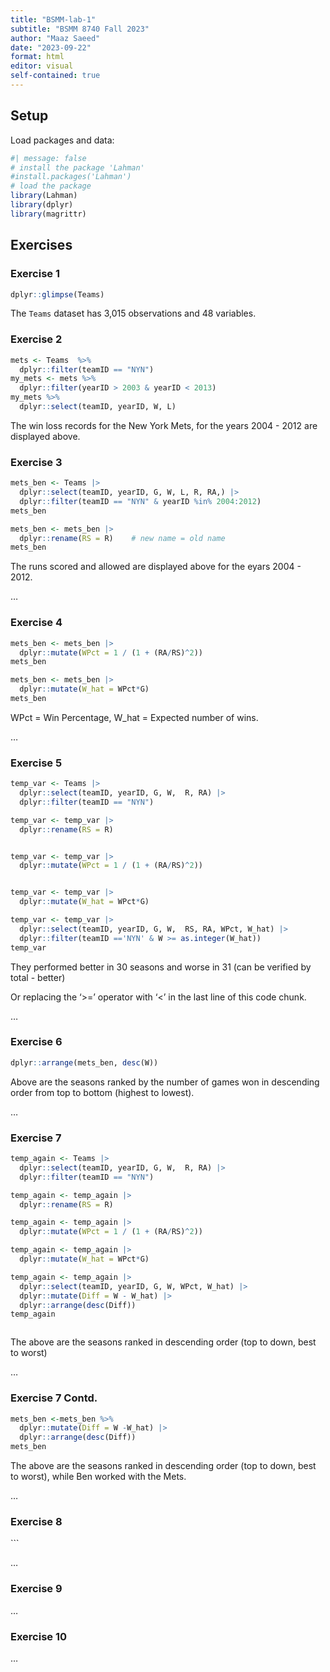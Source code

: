 ```yaml
---
title: "BSMM-lab-1"
subtitle: "BSMM 8740 Fall 2023"
author: "Maaz Saeed"
date: "2023-09-22"
format: html
editor: visual
self-contained: true
---
```


## Setup

Load packages and data:

```r
#| message: false
# install the package 'Lahman'
#install.packages('Lahman')
# load the package
library(Lahman)
library(dplyr)
library(magrittr)
```

## Exercises

### Exercise 1

```r
dplyr::glimpse(Teams)
```

The `Teams` dataset has 3,015 observations and 48 variables.

### Exercise 2
```r
mets <- Teams  %>% 
  dplyr::filter(teamID == "NYN")
my_mets <- mets %>% 
  dplyr::filter(yearID > 2003 & yearID < 2013)
my_mets %>% 
  dplyr::select(teamID, yearID, W, L)
```
The win loss records for the New York Mets, for the years 2004 - 2012 are displayed above.

### Exercise 3
```r
mets_ben <- Teams |>
  dplyr::select(teamID, yearID, G, W, L, R, RA,) |>
  dplyr::filter(teamID == "NYN" & yearID %in% 2004:2012)
mets_ben

mets_ben <- mets_ben |>
  dplyr::rename(RS = R)    # new name = old name
mets_ben
```
The runs scored and allowed are displayed above for the eyars 2004 - 2012.

...

### Exercise 4
```r
mets_ben <- mets_ben |>
  dplyr::mutate(WPct = 1 / (1 + (RA/RS)^2))
mets_ben

mets_ben <- mets_ben |>
  dplyr::mutate(W_hat = WPct*G)
mets_ben
```
WPct = Win Percentage, W_hat = Expected number of wins.

...

### Exercise 5
```r
temp_var <- Teams |>
  dplyr::select(teamID, yearID, G, W,  R, RA) |>
  dplyr::filter(teamID == "NYN")

temp_var <- temp_var |>
  dplyr::rename(RS = R)


temp_var <- temp_var |>
  dplyr::mutate(WPct = 1 / (1 + (RA/RS)^2))


temp_var <- temp_var |>
  dplyr::mutate(W_hat = WPct*G)

temp_var <- temp_var |>
  dplyr::select(teamID, yearID, G, W,  RS, RA, WPct, W_hat) |>
  dplyr::filter(teamID =='NYN' & W >= as.integer(W_hat))
temp_var
```
They performed better in 30 seasons and worse in 31
(can be verified by total - better)

Or replacing the '>=' operator with '<' in the last line of this code chunk.

...

### Exercise 6
```r
dplyr::arrange(mets_ben, desc(W))
```
Above are the seasons ranked by the number of games won in descending order from top to bottom (highest to lowest).

...

### Exercise 7
```r
temp_again <- Teams |>
  dplyr::select(teamID, yearID, G, W,  R, RA) |>
  dplyr::filter(teamID == "NYN")

temp_again <- temp_again |>
  dplyr::rename(RS = R)

temp_again <- temp_again |>
  dplyr::mutate(WPct = 1 / (1 + (RA/RS)^2))

temp_again <- temp_again |>
  dplyr::mutate(W_hat = WPct*G)

temp_again <- temp_again |>
  dplyr::select(teamID, yearID, G, W, WPct, W_hat) |>
  dplyr::mutate(Diff = W - W_hat) |>
  dplyr::arrange(desc(Diff))
temp_again



```
The above are the seasons ranked in descending order (top to down, best to worst)

...

### Exercise 7 Contd.
```r
mets_ben <-mets_ben %>% 
  dplyr::mutate(Diff = W -W_hat) |>
  dplyr::arrange(desc(Diff))
mets_ben
```
The above are the seasons ranked in descending order (top to down, best to worst), while Ben worked with the Mets.

...

### Exercise 8

```


...

### Exercise 9

...

### Exercise 10

...
